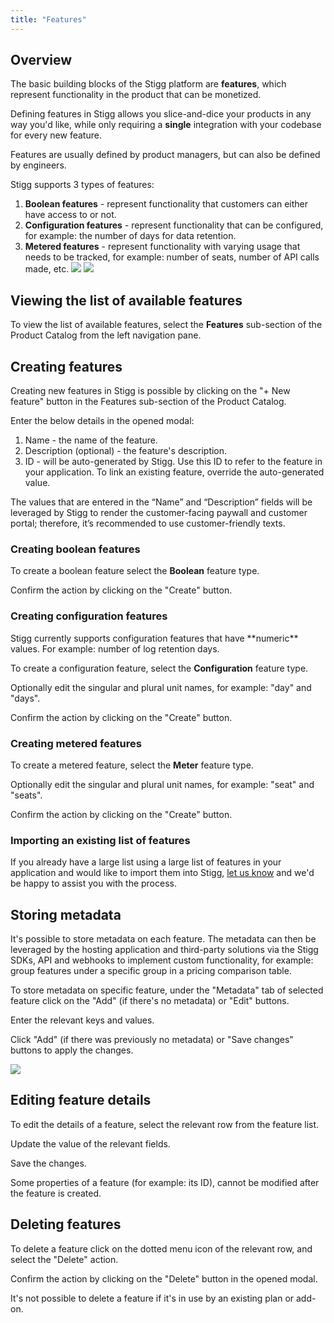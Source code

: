 ```yaml
---
title: "Features"
---
```


## Overview

The basic building blocks of the Stigg platform are **features**, which represent functionality in the product that can be monetized.

Defining features in Stigg allows you slice-and-dice your products in any way you'd like, while only requiring a **single** integration with your codebase for every new feature.

Features are usually defined by product managers, but can also be defined by engineers.

Stigg supports 3 types of features:

1. **Boolean features** \- represent functionality that customers can either have access to or not.
2. **Configuration features** \- represent functionality that can be configured, for example: the number of days for data retention.
3. **Metered features** \- represent functionality with varying usage that needs to be tracked, for example: number of seats, number of API calls made, etc.
![](/images/b53f3d2-Screenshot_2023-07-09_at_22.47.09.png) ![](/images/5344bff-Screenshot_2023-07-09_at_22.47.18.png)   

## Viewing the list of available features

To view the list of available features, select the **Features** sub-section of the Product Catalog from the left navigation pane.

  
## Creating features

Creating new features in Stigg is possible by clicking on the "+ New feature" button in the Features sub-section of the Product Catalog.

Enter the below details in the opened modal:

1. Name - the name of the feature.
2. Description (optional) - the feature's description.
3. ID - will be auto-generated by Stigg. Use this ID to refer to the feature in your application. To link an existing feature, override the auto-generated value.

<Note>
The values that are entered in the “Name” and “Description” fields will be leveraged by Stigg to render the customer-facing paywall and customer portal; therefore, it’s recommended to use customer-friendly texts.
</Note>

  
### Creating boolean features

To create a boolean feature select the **Boolean** feature type.

Confirm the action by clicking on the "Create" button.

  
### Creating configuration features

<Note>
Stigg currently supports configuration features that have **numeric** values. For example: number of log retention days.
</Note>

To create a configuration feature, select the **Configuration** feature type.

Optionally edit the singular and plural unit names, for example: "day" and "days".

Confirm the action by clicking on the "Create" button.

  
### Creating metered features

To create a metered feature, select the **Meter** feature type.

Optionally edit the singular and plural unit names, for example: "seat" and "seats".

Confirm the action by clicking on the "Create" button.

  
### Importing an existing list of features

If you already have a large list using a large list of features in your application and would like to import them into Stigg, [let us know](mailto:support@stigg.io) and we'd be happy to assist you with the process.

  
## Storing metadata

It's possible to store metadata on each feature. The metadata can then be leveraged by the hosting application and third-party solutions via the Stigg SDKs, API and webhooks to implement custom functionality, for example: group features under a specific group in a pricing comparison table.

To store metadata on specific feature, under the "Metadata" tab of selected feature click on the "Add" (if there's no metadata) or "Edit" buttons.

Enter the relevant keys and values.

Click "Add" (if there was previously no metadata) or "Save changes" buttons to apply the changes.

![](/images/3c4a803-Screenshot_2023-07-09_at_22.51.18.png) 

## Editing feature details

To edit the details of a feature, select the relevant row from the feature list.

Update the value of the relevant fields.

Save the changes.

<Note>
Some properties of a feature (for example: its ID), cannot be modified after the feature is created.
</Note>

  
## Deleting features

To delete a feature click on the dotted menu icon of the relevant row, and select the "Delete" action.

Confirm the action by clicking on the "Delete" button in the opened modal.

<Warning>
It's not possible to delete a feature if it's in use by an existing plan or add-on.
</Warning>